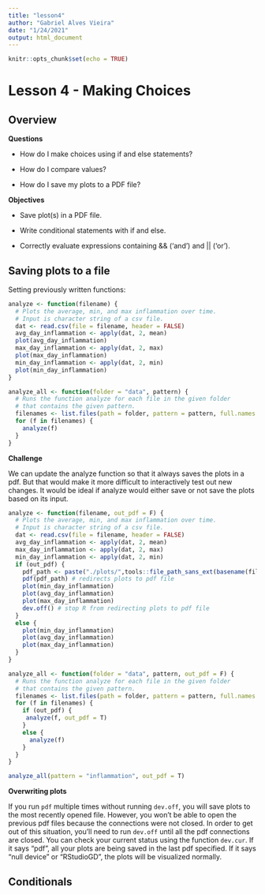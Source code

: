```yaml
---
title: "lesson4"
author: "Gabriel Alves Vieira"
date: "1/24/2021"
output: html_document
---
```


```r
knitr::opts_chunk$set(echo = TRUE)
```

# Lesson 4 - Making Choices

## Overview 

**Questions**

- How do I make choices using if and else statements?

- How do I compare values?

- How do I save my plots to a PDF file?

**Objectives**

- Save plot(s) in a PDF file.

- Write conditional statements with if and else.

- Correctly evaluate expressions containing && (‘and’) and || (‘or’).


## Saving plots to a file


Setting previously written functions:

```r
analyze <- function(filename) {
  # Plots the average, min, and max inflammation over time.
  # Input is character string of a csv file.
  dat <- read.csv(file = filename, header = FALSE)
  avg_day_inflammation <- apply(dat, 2, mean)
  plot(avg_day_inflammation)
  max_day_inflammation <- apply(dat, 2, max)
  plot(max_day_inflammation)
  min_day_inflammation <- apply(dat, 2, min)
  plot(min_day_inflammation)
}

analyze_all <- function(folder = "data", pattern) {
  # Runs the function analyze for each file in the given folder
  # that contains the given pattern.
  filenames <- list.files(path = folder, pattern = pattern, full.names = TRUE)
  for (f in filenames) {
    analyze(f)
  }
}
```


**Challenge**

We can update the analyze function so that it always saves the plots in a pdf. But that would make it more difficult to interactively test out new changes. It would be ideal if analyze would either save or not save the plots based on its input.

```r
analyze <- function(filename, out_pdf = F) {
  # Plots the average, min, and max inflammation over time.
  # Input is character string of a csv file.
  dat <- read.csv(file = filename, header = FALSE)
  avg_day_inflammation <- apply(dat, 2, mean)
  max_day_inflammation <- apply(dat, 2, max)
  min_day_inflammation <- apply(dat, 2, min)
  if (out_pdf) {
    pdf_path <- paste("./plots/",tools::file_path_sans_ext(basename(filename)), ".pdf", sep = "") #generates filepath for that specific pdf file based on basename of original file without extension
    pdf(pdf_path) # redirects plots to pdf file 
    plot(min_day_inflammation)
    plot(avg_day_inflammation)
    plot(max_day_inflammation)
    dev.off() # stop R from redirecting plots to pdf file
  }
  else {
    plot(min_day_inflammation)
    plot(avg_day_inflammation)
    plot(max_day_inflammation)
  }
}

analyze_all <- function(folder = "data", pattern, out_pdf = F) {
  # Runs the function analyze for each file in the given folder
  # that contains the given pattern.
  filenames <- list.files(path = folder, pattern = pattern, full.names = TRUE)
  for (f in filenames) {
    if (out_pdf) {
     analyze(f, out_pdf = T) 
    }
    else {
      analyze(f)
    }
  }
}

analyze_all(pattern = "inflammation", out_pdf = T)
```

**Overwriting plots**

If you run `pdf` multiple times without running `dev.off`, you will save plots to the most recently opened file. However, you won’t be able to open the previous pdf files because the connections were not closed. In order to get out of this situation, you’ll need to run `dev.off` until all the pdf connections are closed. You can check your current status using the function `dev.cur`. If it says “pdf”, all your plots are being saved in the last pdf specified. If it says “null device” or “RStudioGD”, the plots will be visualized normally.

## Conditionals

